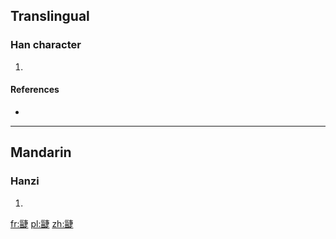 ==Translingual==

===Han character===
{{Han char|rn=102|rad=田|as=11|sn=16|four=2568<sub>1</sub>|canj=女田十中人 (VWJLO)}}

# {{defn|Han|sort=田11}}

====References====
* {{Han ref|kx=0766.120|dkj=21933|dj=1176.220|hdz=42552.130|uh=7580|ud=30080|bh=EA6A|bd=60010}}

----

==Mandarin==

===Hanzi===
{{cmn-hanzi|pin=[[chā]] ([[cha1]])|wg=ch'a<sup>1</sup>}}

# {{defn|Mandarin|sort=田11}}

[[fr:疀]]
[[pl:疀]]
[[zh:疀]]